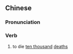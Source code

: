 {{also|万死}}
==Chinese==
{{zh-forms|s=万死}}

===Pronunciation===
{{zh-pron
|m=wànsǐ
|cat=v
}}

===Verb===
{{zh-verb}}

# to die [[ten thousand]] [[death]]s